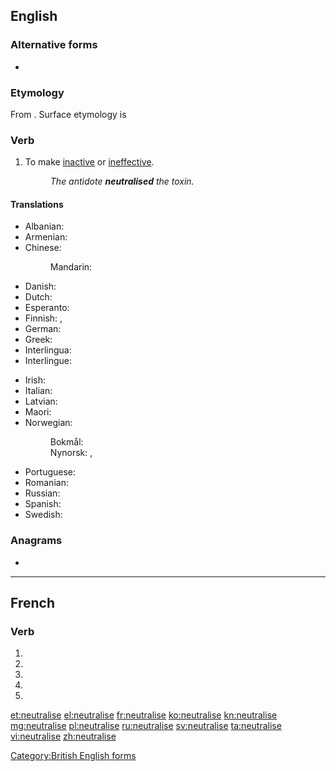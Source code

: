 {{also|neutralisé}}
==English==

===Alternative forms===
* {{l|en|neutralize}} {{qualifier|American}}

===Etymology===
From {{etyl|fr|en}} {{m|fr|neutraliser}}. Surface etymology is {{suffix|neutral|ise|lang=en}}

===Verb===
{{en-verb|neutralis}}

# To make [[inactive]] or [[ineffective]].
#: ''The antidote '''neutralised''' the toxin.''

====Translations====
{{trans-top|to make inactive or ineffective}}
* Albanian: {{t+|sq|asnjanësoj}}
* Armenian: {{t|hy|չեզոքացնել|sc=Armn}}
* Chinese:
*: Mandarin: {{t+|cmn|中和|sc=Hani}}
* Danish: {{t|da|neutralisere}}
* Dutch: {{t+|nl|neutraliseren}}
* Esperanto: {{t|eo|neŭtraligi}}
* Finnish: {{t+|fi|neutraloida}}, {{t+|fi|neutralisoida}}
* German: {{t+|de|neutralisieren}}
* Greek: {{t+|el|εξουδετερώνω}}
* Interlingua: {{t|ia|neutralisar}}
* Interlingue: {{t|ie|neutralisar}}
{{trans-mid}}
* Irish: {{t|ga|neodraigh}}
* Italian: {{t+|it|neutralizzare}}
* Latvian: {{t|lv|neitralizēt|sc=Cyrl}}
* Maori: {{t|mi|whakangū}}
* Norwegian:
*: Bokmål: {{t|nb|nøytralisere}}
*: Nynorsk: {{t|nn|nøytralisere}}, {{t|nn|nøytralisera}}
* Portuguese: {{t+|pt|neutralizar}}
* Romanian: {{t+|ro|neutraliza}}
* Russian: {{t|ru|нейтрализи́ровать}}
* Spanish: {{t+|es|neutralizar}}
* Swedish: {{t+|sv|neutralisera}}
{{trans-bottom}}

===Anagrams===
* {{l|en|laurestine}}
[[Category:British English forms]]

----

==French==

===Verb===
{{fr-verb-form}}

# {{inflection of|neutraliser||1|s|pres|indc|lang=fr}}
# {{inflection of|neutraliser||3|s|pres|indc|lang=fr}}
# {{inflection of|neutraliser||1|s|pres|subj|lang=fr}}
# {{inflection of|neutraliser||1|s|pres|subj|lang=fr}}
# {{inflection of|neutraliser||2|s|impr|lang=fr}}

[[et:neutralise]]
[[el:neutralise]]
[[fr:neutralise]]
[[ko:neutralise]]
[[kn:neutralise]]
[[mg:neutralise]]
[[pl:neutralise]]
[[ru:neutralise]]
[[sv:neutralise]]
[[ta:neutralise]]
[[vi:neutralise]]
[[zh:neutralise]]